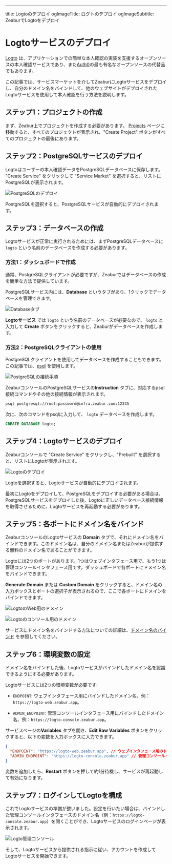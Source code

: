 ---
title: Logtoのデプロイ
ogImageTitle: ログトのデプロイ
ogImageSubtitle: ZeaburでLogtoをデプロイ



# Logtoサービスのデプロイ

[Logto](https://logto.io/) は、アプリケーションでの簡単な本人確認の実装を支援するオープンソースの本人確認サービスであり、また[Auth0](https://auth0.com/)の最も有名なオープンソースの代替品でもあります。

この記事では、サービスマーケットを介してZeaburにLogtoサービスをデプロイし、自分のドメイン名をバインドして、他のウェブサイトがデプロイされたLogtoサービスを使用して本人確認を行う方法を説明します。

## ステップ1：プロジェクトの作成

まず、Zeabur上でプロジェクトを作成する必要があります。 [Projects](https://dash.zeabur.com/projects) ページに移動すると、すべてのプロジェクトが表示され、"Create Project" ボタンがすべてのプロジェクトの最後にあります。

## ステップ2：PostgreSQLサービスのデプロイ

Logtoはユーザーの本人確認データをPostgreSQLデータベースに保存します。 "Create Service" をクリックして "Service Market" を選択すると、リストにPostgreSQLが表示されます。

![PostgreSQLのデプロイ](/marketplace/postgresql/deploy.png)

PostgreSQLを選択すると、PostgreSQLサービスが自動的にデプロイされます。

## ステップ3：データベースの作成

Logtoサービスが正常に実行されるためには、まずPostgreSQLデータベースに `logto` という名前のデータベースを作成する必要があります。

### 方法1：ダッシュボードで作成

通常、PostgreSQLクライアントが必要ですが、Zeaburではデータベースの作成を簡単な方法で提供しています。

PostgreSQLサービス内には、**Database** というタブがあり、1クリックでデータベースを管理できます。

![Databaseタブ](/marketplace/postgresql/create-database.png)

**Logtoサービス** では `logto` という名前のデータベースが必要なので、 `logto` と入力して **Create** ボタンをクリックすると、Zeaburがデータベースを作成します。


### 方法2：PostgreSQLクライアントの使用

PostgreSQLクライアントを使用してデータベースを作成することもできます。この記事では、[psql](https://www.postgresql.org/docs/9.1/app-psql.html) を使用します。

![PostgreSQLの接続手順](/marketplace/postgresql/connect.png)

ZeaburコンソールのPostgreSQLサービスの**Instruction** タブに、対応するpsql接続コマンドやその他の接続情報が表示されます。

```bash
psql postgresql://root:password@infra.zeabur.com:12345
```

次に、次のコマンドをpsqlに入力して、 `logto` データベースを作成します。

```sql
CREATE DATABASE logto;
```

## ステップ4：Logtoサービスのデプロイ

Zeaburコンソールで "Create Service" をクリックし、"Prebuilt" を選択すると、リストにLogtoが表示されます。

![Logtoのデプロイ](/marketplace/logto/prebuilt.png)

Logtoを選択すると、Logtoサービスが自動的にデプロイされます。

<Callout>
  最初にLogtoをデプロイして、PostgreSQLをデプロイする必要がある場合は、PostgreSQLサービスをデプロイした後、Logtoに正しいデータベース接続情報を取得させるために、Logtoサービスを再起動する必要があります。
</Callout>

## ステップ5：各ポートにドメイン名をバインド

ZeaburコンソールのLogtoサービスの **Domain** タブで、それにドメイン名をバインドできます。このドメイン名は、自分のドメイン名またはZeaburが提供する無料のドメイン名であることができます。

Logtoには2つのポートがあります。1つはウェブインタフェース用で、もう1つは管理コンソールインタフェース用です。ダッシュボードで各ポートにドメイン名をバインドできます。

**Generate Domain** または **Custom Domain** をクリックすると、ドメイン名の入力ボックスとポートの選択子が表示されるので、ここで各ポートにドメインをバインドできます。

![LogtoのWeb用のドメイン](/marketplace/logto/web-domain.png)

![Logtoのコンソール用のドメイン](/marketplace/logto/console-domain.png)

サービスにドメイン名をバインドする方法についての詳細は、[ドメイン名のバインド](../deploy/domain-binding) を参照してください。

## ステップ6：環境変数の設定

ドメイン名をバインドした後、Logtoサービスがバインドしたドメイン名を認識できるようにする必要があります。

Logtoサービスには2つの環境変数が必要です:

- `ENDPOINT`: ウェブインタフェース用にバインドしたドメイン名、例：`https://logto-web.zeabur.app`。

- `ADMIN_ENDPOINT`: 管理コンソールインタフェース用にバインドしたドメイン名、例：`https://logto-console.zeabur.app`。


サービスページの**Variables** タブを開き、**Edit Raw Variables** ボタンをクリックすると、以下の変数を入力ボックスに入力できます。

```json
{
  "ENDPOINT": "https://logto-web.zeabur.app", // ウェブインタフェース用のドメイン名
  "ADMIN_ENDPOINT": "https://logto-console.zeabur.app" // 管理コンソールインタフェース用のドメイン名
}
```

変数を追加したら、**Restart** ボタンを押して約1分待機し、サービスが再起動して有効になります。

## ステップ7：ログインしてLogtoを構成

これでLogtoサービスの準備が整いました。設定を行いたい場合は、バインドした管理コンソールインタフェースのドメイン名（例：`https://logto-console.zeabur.app`）を開くことができ、Logtoサービスのログインページが表示されます。

![Logto管理コンソール](/marketplace/logto/admin.png)

そして、Logtoサービスから提供される指示に従い、アカウントを作成してLogtoサービスを開始できます。